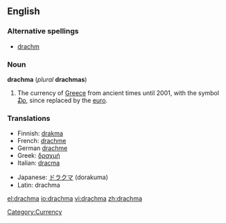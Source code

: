 ==English==

===Alternative spellings===
* [[drachm]]

===Noun===
{{wikipedia|Greek drachma}}
'''drachma''' (''plural'' '''drachmas''')

# The currency of [[Greece]] from ancient times until 2001, with the symbol [[₯]], since replaced by the [[euro]].

===Translations===
{{rfc-level|Translations at L3+ (AutoFormat would have corrected level of Translations)}}

{{trans-top|former currency of Greece}}
*Finnish: [[drakma]]
*French: [[drachme]] {{f}}
*German [[drachme]]
*Greek: [[δραχμή]] {{f}}
*Italian: [[dracma]] {{f}}
{{trans-mid}}
*Japanese: [[ドラクマ]] (dorakuma)
*Latin: drachma
{{trans-bottom}}

[[Category:Currency]]

[[el:drachma]]
[[io:drachma]]
[[vi:drachma]]
[[zh:drachma]]